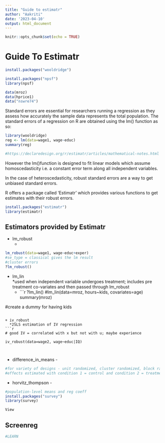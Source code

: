 ```yaml
---
title: "Guide to estimatr"
author: "Aakriti"
date: '2023-04-10'
output: html_document
---
```


```r
knitr::opts_chunk$set(echo = TRUE)
```
# Guide To Estimatr

```r
install.packages("wooldridge")

install.packages("npsf")
library(npsf)

data(mroz)
data(hprice1)
data("nswre74")


```

Standard errors are essential for researchers running a regression as they assess how accurately the sample data represents the total population. The standard errors of a regression on R are obtained using the lm() function as so:
```r
library(wooldridge)
reg <- lm(data=wage1, wage~educ)
summary(reg)

#https://declaredesign.org/r/estimatr/articles/mathematical-notes.html for the explanations
```

However the lm()function is designed to fit linear models which assume homoscedasticity i.e. a constant error term along all independent variables. 

In the case of heteroscedasticity, robust standard errors are a way to get unbiased standard errors. 

R offers a package called 'Estimatr' which provides various functions to get estimates with their robust errors.

```r
install.packages("estimatr")
library(estimatr)

```


## Estimators provided by Estimatr


+ lm_robust  
  *

```r
lm_robust(data=wage1, wage~educ+exper)
#se_type = classical gives the lm result
#cluster errors
?lm_robust()


```


































+ lm_lin  
  *used when independent variable undergoes treatment; includes pre treatment co-variates and then passed through lm_robust
  *
```r
?lm_lin()
#lm_lin(data=mroz, hours~kids, covariates=age)
summary(mroz)

#create a dummy for having kids
 
```

+ iv_robust 
  *2SLS estimation of IV regression
```r

# good IV = correlated with x but not with u; maybe experience 

iv_robust(data=wage2, wage~educ|IQ)



```
+ difference_in_means -
```r
#for variety of designs - unit randomized, cluster randomized, block randomized, matched pairs, etc
#effects estimated with condition 1 = control and condition 2 = treatment 


```
+ horvitz_thompson - 
```r
#population-level means and reg coeff 
install.packages("survey")
library(survey)

View 
```


## Screenreg

```r

#LEARN
```

 




